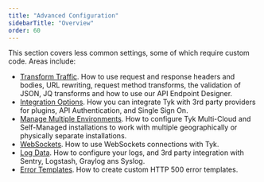 ```yaml
---
title: "Advanced Configuration"
sidebarTitle: "Overview"
order: 60
---
```


This section covers less common settings, some of which require custom code. Areas include:

* [Transform Traffic](/5.5/advanced-configuration/transform-traffic). How to use request and response headers and bodies, URL rewriting, request method transforms, the validation of JSON, JQ transforms and how to use our API Endpoint Designer.
* [Integration Options](/5.5/advanced-configuration/integrate). How you can integrate Tyk with 3rd party providers for plugins, API Authentication, and Single Sign On.
* [Manage Multiple Environments](/5.5/advanced-configuration/manage-multiple-environments). How to configure Tyk Multi-Cloud and Self-Managed installations to work with multiple geographically or physically separate installations.
* [WebSockets](/5.5/advanced-configuration/websockets). How to use WebSockets connections with Tyk.
* [Log Data](/5.5/log-data). How to configure your logs, and 3rd party integration with Sentry, Logstash, Graylog ans Syslog.
* [Error Templates](/5.5/advanced-configuration/error-templates). How to create custom HTTP 500 error templates. 
